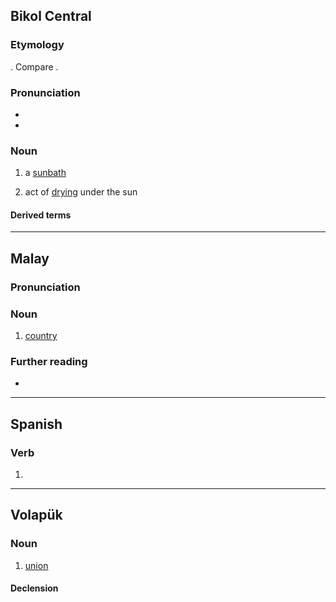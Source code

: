 {{also|baläd}}
==Bikol Central==

===Etymology===
{{inh+|bcl|poz-pro|*bəlaj|t=spread out to dry in the sun}}.
Compare {{cog|tl|bilad}}.

===Pronunciation===
* {{hyph|bcl|ba|lad}}
* {{bcl-IPA|balád}}

===Noun===
{{head|bcl|noun|head=balád}}

# a [[sunbath]] {{gl|during midday}}
#: {{syn|bcl|pasaldang|paaldaw}}
# act of [[dry]]ing under the sun
#: {{syn|bcl|alang|mara}}

====Derived terms====
{{der3|bcl|magbalad|baladon}}

----

==Malay==

===Pronunciation===
{{rfp|ms}}

===Noun===
{{ms-noun|j=بلد}}

# [[country]]

===Further reading===
* {{R:PRPM}}

----

==Spanish==

===Verb===
{{head|es|verb form}}

# {{es-verb form of|balar}}

----

==Volapük==

===Noun===
{{vo-noun}}

# [[union]]

====Declension====
{{vo-decl-noun}}